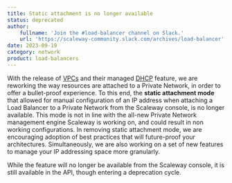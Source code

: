 ```yaml
---
title: Static attachment is no longer available
status: deprecated
author:
    fullname: 'Join the #load-balancer channel on Slack.'
    url: 'https://scaleway-community.slack.com/archives/load-balancer'
date: 2023-09-19
category: network
product: load-balancers
---
```


With the release of [VPCs](/vpc/concepts/#vpc) and their managed [DHCP](/vpc/concepts/#dhcp) feature, we are reworking the way resources are attached to a Private Network, in order to offer a bullet-proof experience. To this end, the **static attachment mode** that allowed for manual configuration of an IP address when attaching a Load Balancer to a Private Network from the Scaleway console, is no longer available. This mode is not in line with the all-new Private Network management engine Scaleway is working on, and could result in non working configurations. In removing static attachment mode, we are encouraging adoption of best practices that will future-proof your architectures. Simultaneously, we are also working on a set of new features to manage your IP addressing space more granularly.

While the feature will no longer be available from the Scaleway console, it is still available in the API, though entering a deprecation cycle.

